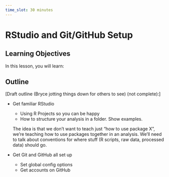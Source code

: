 ```yaml
---
time_slot: 30 minutes
---
```


# RStudio and Git/GitHub Setup

## Learning Objectives

In this lesson, you will learn:

## Outline

[Draft outline (Bryce jotting things down for others to see) (not complete):]

- Get familiar RStudio
  - Using R Projects so you can be happy
  - How to structure your analysis in a folder. Show examples.
  
  The idea is that we don't want to teach just "how to use package X", we're teaching how to use packages together in an analysis.
  We'll need to talk about conventions for where stuff (R scripts, raw data, processed data) should go.
  
- Get Git and GitHub all set up
  - Set global config options
  - Get accounts on GitHub
